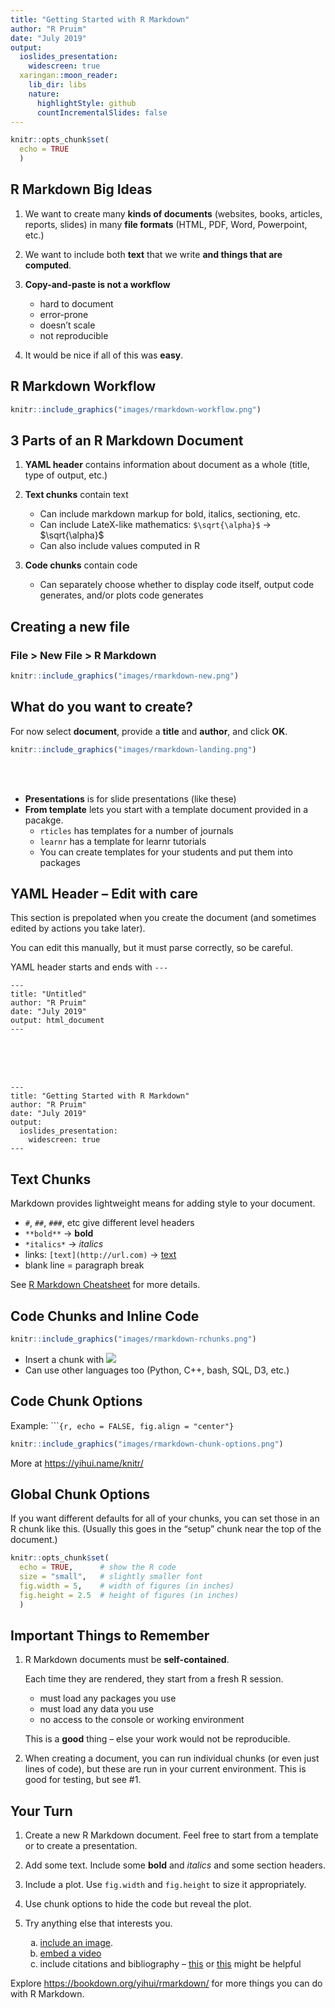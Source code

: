 ```yaml
---
title: "Getting Started with R Markdown"
author: "R Pruim"
date: "July 2019"
output: 
  ioslides_presentation:
    widescreen: true
  xaringan::moon_reader:
    lib_dir: libs
    nature:
      highlightStyle: github
      countIncrementalSlides: false
---
```


```r
knitr::opts_chunk$set(
  echo = TRUE
  )
```

## R Markdown Big Ideas

1. We want to create many **kinds of documents** (websites, books, articles, reports, slides)
in many **file formats** (HTML, PDF, Word, Powerpoint, etc.)

2. We want to include both **text** that we write **and things that are computed**.

3. **Copy-and-paste is not a workflow**

    * hard to document
    * error-prone
    * doesn't scale
    * not reproducible

4. It would be nice if all of this was **easy**.

## R Markdown Workflow

```r
knitr::include_graphics("images/rmarkdown-workflow.png")
```

## 3 Parts of an R Markdown Document

1. **YAML header** contains information about document as a whole (title, type of output, etc.)

2. **Text chunks** contain text

    * Can include markdown markup for bold, italics, sectioning, etc.
    * Can include LateX-like mathematics: 
    `$\sqrt{\alpha}$` $\rightarrow$ $\sqrt{\alpha}$
    * Can also include values computed in R

3. **Code chunks** contain code

    * Can separately choose whether to display 
    code itself, output code generates, and/or plots code generates
        

## Creating a new file

### File > New File > R Markdown

```r
knitr::include_graphics("images/rmarkdown-new.png")
```

## What do you want to create?

For now select **document**, provide a **title** and **author**, and click **OK**.

<div class="columns-2">
```r
knitr::include_graphics("images/rmarkdown-landing.png")
```

<br>
<br>

* **Presentations** is for slide presentations (like these)
* **From template** lets you start with a template document provided in a pacakge.
    * `rticles` has templates for a number of journals
    * `learnr` has a template for learnr tutorials
    * You can create templates for your students and put them into packages
    
</div>

## YAML Header -- Edit with care

This section is prepolated when you create the document (and sometimes edited
by actions you take later).

You can edit this manually, but it must parse correctly, so be careful.

YAML header starts and ends with `---`

<div class = "columns-2">

```
---
title: "Untitled"
author: "R Pruim"
date: "July 2019"
output: html_document
---
```

<br>
<br>
<br>

```
---
title: "Getting Started with R Markdown"
author: "R Pruim"
date: "July 2019"
output: 
  ioslides_presentation:
    widescreen: true
---
```

</div>

## Text Chunks

Markdown provides lightweight means for adding style to your document.

* `#`, `##`, `###`, etc give different level headers
* `**bold**` $\rightarrow$ **bold**
* `*italics*` $\rightarrow$ *italics*
* links: `[text](http://url.com)`  $\rightarrow$ [text](http://url.com)
* blank line = paragraph break

See [R Markdown Cheatsheet](https://www.rstudio.com/wp-content/uploads/2015/02/rmarkdown-cheatsheet.pdf) for more details.


## Code Chunks and Inline Code


```r
knitr::include_graphics("images/rmarkdown-rchunks.png")
```

* Insert a chunk with ![](images/rmarkdown-insert-chunk.png)
* Can use other languages too (Python, C++, bash, SQL, D3, etc.)

## Code Chunk Options

Example: ````{r, echo = FALSE, fig.align = "center"}`
  

```r
knitr::include_graphics("images/rmarkdown-chunk-options.png")
```

More at <https://yihui.name/knitr/>

## Global Chunk Options

If you want different defaults for all of your chunks, you can set those in an R 
chunk like this. (Usually this goes in the "setup" chunk near the top of the document.)

```r
knitr::opts_chunk$set(
  echo = TRUE,      # show the R code
  size = "small",   # slightly smaller font
  fig.width = 5,    # width of figures (in inches)
  fig.height = 2.5  # height of figures (in inches)
  )
```


## Important Things to Remember

1. R Markdown documents must be **self-contained**. 

    Each time they are rendered, they start from a fresh R session.

    * must load any packages you use
    * must load any data you use
    * no access to the console or working environment
    
    This is a **good** thing -- else your work would not be reproducible.
    
2. When creating a document, you can run individual chunks (or even just lines of code),
but these are run in your current environment.  This is good for testing, but see #1.


## Your Turn

1. Create a new R Markdown document.  Feel free to start from a template or to create
a presentation.

2. Add some text.  Include some **bold** and *italics* and some section headers.

3. Include a plot. Use `fig.width` and `fig.height` to size it appropriately.

4. Use chunk options to hide the code but reveal the plot.

5. Try anything else that interests you. 

    a. [include an image](https://www.earthdatascience.org/courses/earth-analytics/document-your-science/add-images-to-rmarkdown-report/).
    b. [embed a video](https://bookdown.org/yihui/rmarkdown/learnr-videos.html)
    c. include citations and bibliography -- 
    [this](https://bookdown.org/yihui/rmarkdown/markdown-syntax.html#inline-formatting)
    or [this](https://rmarkdown.rstudio.com/authoring_bibliographies_and_citations.html)
    might be helpful


Explore <https://bookdown.org/yihui/rmarkdown/> for more things you can do with
R Markdown.
